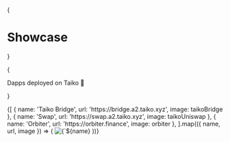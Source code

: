 
{<h1 className="font-oxanium text-3xl mt-10 mb-4 text-center text-[2.5rem] font-bold tracking-tight">Showcase</h1>}

{<p className="mb-16 text-center text-xl text-neutral-500 dark:text-neutral-400">Dapps deployed on Taiko 🥁</p>}

<Cards>
  {[
    {
      name: 'Taiko Bridge',
      url: 'https://bridge.a2.taiko.xyz',
      image: taikoBridge
    },
    {
      name: 'Swap',
      url: 'https://swap.a2.taiko.xyz',
      image: taikoUniswap
    },
    {
      name: 'Orbiter',
      url: 'https://orbiter.finance',
      image: orbiter
    },
  ].map(({ name, url, image }) => (
    <Card key={name} image arrow target="_blank" title={name} href={url}>
      <Image
        src={image}
        alt={`${name} preview`}
        className="object-cover [aspect-ratio:12/6.3]"
      />
    </Card>
  ))}
</Cards>